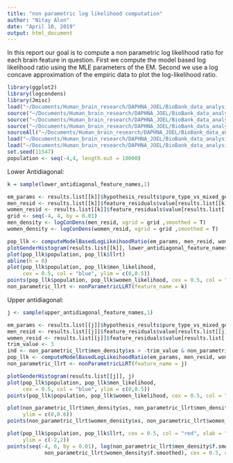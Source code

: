```yaml
---
title: "non parametric log likelihood computation"
author: "Nitay Alon"
date: "April 10, 2019"
output: html_document
---
```


In this report our goal is to compute a non parametric log likelihood ratio for each brain feature in question. First we compute the model based log likelihood ratio using the MLE parameters of the EM. Second we use a log concave approximation of the empiric data to plot the log-likelihood ratio.

```r
library(ggplot2)
library(logcondens)
library(Jmisc)
load("~/Documents/Human_brain_research/DAPHNA_JOEL/BioBank_data_analysis/New_Analysis_Method/Residuals_analysis_methods/Results/New_analysis_method_results_normalized.RData")
source("~/Documents/Human_brain_research/DAPHNA_JOEL/BioBank_data_analysis/New_Analysis_Method/Residuals_analysis_methods/convert_em_probs_to_pq_space.R")
source("~/Documents/Human_brain_research/DAPHNA_JOEL/BioBank_data_analysis/New_Analysis_Method/Residuals_analysis_methods/merge_data_frames_by_column_names.R")
source("~/Documents/Human_brain_research/DAPHNA_JOEL/BioBank_data_analysis/Log_likelihood_ratio_computation/compute_em_based_llrt.R")
sourceAll("~/Documents/Human_brain_research/DAPHNA_JOEL/BioBank_data_analysis/Visualization_methods/")
load("~/Documents/Human_brain_research/DAPHNA_JOEL/BioBank_data_analysis/New_Analysis_Method/Residuals_analysis_methods/Results/upper_diagonal_feature_names.RData")  
load("~/Documents/Human_brain_research/DAPHNA_JOEL/BioBank_data_analysis/New_Analysis_Method/Residuals_analysis_methods/Results/lower_diagonal_feature_names.RData")  
set.seed(11547)
population <- seq(-4,4, length.out = 10000)
```

Lower Antidiagonal:

```r
k = sample(lower_antidiagonal_feature_names,1)

em_params <- results.list[[k]]$hypothesis_results$pure_type_vs_mixed_gender_em_results$alternative_hypothesis$m_parameters
men_resid <- results.list[[k]]$feature_residuals$value[results.list[[k]]$feature_residuals$sex == 1]
women_resid <- results.list[[k]]$feature_residuals$value[results.list[[k]]$feature_residuals$sex == 0]
grid <- seq(-4, 4, by = 0.01)
men_density <- logConDens(men_resid, xgrid = grid ,smoothed = T)
women_density <- logConDens(women_resid, xgrid = grid ,smoothed = T)

pop_llk <- computeModelBasedLogLikeihoodRatio(em_params, men_resid, women_resid)
plotGenderHistogram(results.list[[k]], lower_antidiagonal_feature_names[k])
plot(pop_llk$population, pop_llk$llrt)
abline(h = 0)
plot(pop_llk$population, pop_llk$men_likelihood, 
     cex = 0.5, col = "blue", ylim = c(0,0.5))
points(pop_llk$population, pop_llk$women_likelihood, cex = 0.5, col = "red")
non_parametric_llrt <- nonParametricLLRT(feature_name = k)
```

Upper antidiagonal:
```r
j <- sample(upper_antidiagonal_feature_names,1)

em_params <- results.list[[j]]$hypothesis_results$pure_type_vs_mixed_gender_em_results$alternative_hypothesis$m_parameters
men_resid <- results.list[[j]]$feature_residuals$value[results.list[[j]]$feature_residuals$sex == 1]
women_resid <- results.list[[j]]$feature_residuals$value[results.list[[j]]$feature_residuals$sex == 0]
trim_value <- 3
ind <- non_parametric_llrt$men_density$xs > -trim_value & non_parametric_llrt$men_density$xs < trim_value
pop_llk <- computeModelBasedLogLikeihoodRatio(em_params, men_resid, women_resid)
non_parametric_llrt <- nonParametricLLRT(feature_name = j)
```

```r
plotGenderHistogram(results.list[[j]], j)
plot(pop_llk$population, pop_llk$men_likelihood, 
     cex = 0.5, col = "blue", ylim = c(0,0.5))
points(pop_llk$population, pop_llk$women_likelihood, cex = 0.5, col = "red")

plot(non_parametric_llrt$men_density$xs, non_parametric_llrt$men_density$f.smoothed, col = "blue", cex = 0.5,
     ylim = c(0,0.6))
points(non_parametric_llrt$women_density$xs, non_parametric_llrt$women_density$f.smoothed, col = "red", cex = 0.5)

plot(pop_llk$population, pop_llk$llrt, cex = 0.5, col = "red", xlab = "feature values", ylab = "llrt",
     ylim = c(-2,2))
points(seq(-4, 6, by = 0.01), log(non_parametric_llrt$men_density$f.smoothed / 
            non_parametric_llrt$women_density$f.smoothed), cex = 0.5, col = "blue")

```

